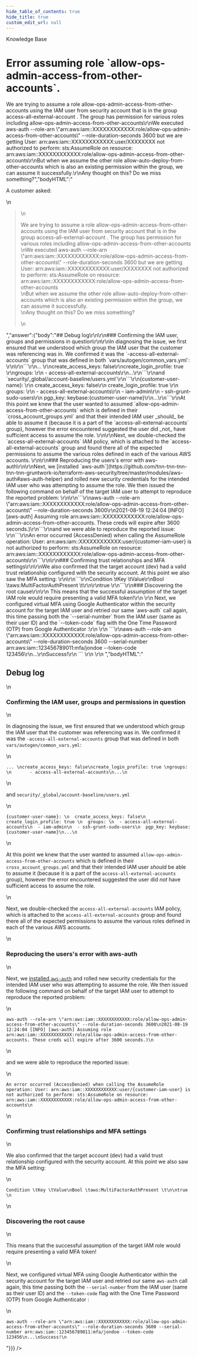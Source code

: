 ```yaml
---
hide_table_of_contents: true
hide_title: true
custom_edit_url: null
---
```



<head>
  <link rel="canonical" href="https://github.com/tnn-tnn-tnn-tnn-tnn-gruntwork-io/knowledge-base/discussions/6" />
</head>

<CenterLayout>
<span className="searchCategory">Knowledge Base</span>
<h1>Error assuming role `allow-ops-admin-access-from-other-accounts`.</h1>
<GitHub discussion={{"id":"MDEwOkRpc2N1c3Npb24zNTM5MjUx","number":6,"author":{"login":"zackproser"},"title":"Error assuming role `allow-ops-admin-access-from-other-accounts`.","body":"A customer asked:\r\n\r\n> We are trying to assume a role allow-ops-admin-access-from-other-accounts using the IAM user from security account that is in the group access-all-external-account . The group has permission for various roles including allow-ops-admin-access-from-other-accounts\r\nWe executed aws-auth --role-arn \"arn:aws:iam::XXXXXXXXXXXX:role/allow-ops-admin-access-from-other-accounts\" --role-duration-seconds 3600  but we are getting  User: arn:aws:iam::XXXXXXXXXXXX:user/XXXXXXXX not authorized to perform: sts:AssumeRole on resource: arn:aws:iam::XXXXXXXXXXXX:role/allow-ops-admin-access-from-other-accounts\r\nBut when we assume the other role allow-auto-deploy-from-other-accounts which is also an existing permission within the group, we can assume it successfully.\r\nAny thought on this? Do we miss something?","bodyHTML":"<p dir=\"auto\">A customer asked:</p>\n<blockquote>\n<p dir=\"auto\">We are trying to assume a role allow-ops-admin-access-from-other-accounts using the IAM user from security account that is in the group access-all-external-account . The group has permission for various roles including allow-ops-admin-access-from-other-accounts<br>\nWe executed aws-auth --role-arn \"arn:aws:iam::XXXXXXXXXXXX:role/allow-ops-admin-access-from-other-accounts\" --role-duration-seconds 3600  but we are getting  User: arn:aws:iam::XXXXXXXXXXXX:user/XXXXXXXX not authorized to perform: sts:AssumeRole on resource: arn:aws:iam::XXXXXXXXXXXX:role/allow-ops-admin-access-from-other-accounts<br>\nBut when we assume the other role allow-auto-deploy-from-other-accounts which is also an existing permission within the group, we can assume it successfully.<br>\nAny thought on this? Do we miss something?</p>\n</blockquote>","answer":{"body":"## Debug log\r\n\r\n### Confirming the IAM user, groups and permissions in question\r\n\r\nIn diagnosing the issue, we first ensured that we understood which group the IAM user that the customer was referencing was in. We confirmed it was the `-access-all-external-accounts` group that was defined in both `vars/autogen/common_vars.yml`: \r\n\r\n```\r\n... \r\ncreate_access_keys: false\r\ncreate_login_profile: true \r\ngroups: \r\n       - access-all-external-accounts\r\n...\r\n```\r\nand `security/_global/account-baseline/users.yml`\r\n```\r\n{customer-user-name}: \r\n  create_access_keys: false\r\n  create_login_profile: true \r\n  groups: \r\n  - access-all-external-accounts\r\n  - iam-admin\r\n  - ssh-grunt-sudo-users\r\n  pgp_key: keybase:{customer-user-name}\r\n...\r\n```\r\nAt this point we knew that the user wanted to assumed `allow-ops-admin-access-from-other-accounts` which is defined in their `cross_account_groups.yml` and that their intended IAM user _should_ be able to assume it (because it is a part of the `access-all-external-accounts` group), however the error encountered suggested the user did _not_ have sufficient access to assume the role. \r\n\r\nNext, we double-checked the `access-all-external-accounts` IAM policy, which is attached to the `access-all-external-accounts` group and found there all of the expected permissions to assume the various roles defined in each of the various AWS accounts. \r\n\r\n### Reproducing the users's error with aws-auth\r\n\r\nNext, we [installed `aws-auth`](https://github.com/tnn-tnn-tnn-tnn-tnn-gruntwork-io/terraform-aws-security/tree/master/modules/aws-auth#aws-auth-helper) and rolled new security credentials for the intended IAM user who was attempting to assume the role. We then issued the following command on behalf of the target IAM user to attempt to reproduce the reported problem: \r\n\r\n```\r\naws-auth --role-arn \"arn:aws:iam::XXXXXXXXXXXX:role/allow-ops-admin-access-from-other-accounts\" --role-duration-seconds 3600\r\n2021-08-19 12:24:04 [INFO] [aws-auth] Assuming role arn:aws:iam::XXXXXXXXXXXX:role/allow-ops-admin-access-from-other-accounts. These creds will expire after 3600 seconds.)\r\n```\r\nand we were able to reproduce the reported issue: \r\n```\r\nAn error occurred (AccessDenied) when calling the AssumeRole operation: User: arn:aws:iam::XXXXXXXXXXXX:user/{customer-iam-user} is not authorized to perform: sts:AssumeRole on resource: arn:aws:iam::XXXXXXXXXXXX:role/allow-ops-admin-access-from-other-accounts\r\n```\r\n\r\n### Confirming trust relationships and MFA settings\r\n\r\nWe also confirmed that the target account (dev) had a valid trust relationship configured with the security account. At this point we also saw the MFA setting: \r\n\r\n```\r\nCondition \tKey \tValue\r\nBool \taws:MultiFactorAuthPresent \t\r\n\r\ntrue \r\n```\r\n### Discovering the root cause\r\n\r\n This means that the successful assumption of the target IAM role would require presenting a valid MFA token!\r\n \r\n Next, we configured virtual MFA using Google Authenticator within the security account for the target IAM user and retried our same `aws-auth` call again, this time passing both the `--serial-number` from the IAM user (same as their user ID) and the `--token-code` flag with the One Time Password (OTP) from Google Authenticator :\r\n \r\n ```\r\naws-auth --role-arn \"arn:aws:iam::XXXXXXXXXXXX:role/allow-ops-admin-access-from-other-accounts\" --role-duration-seconds 3600 --serial-number arn:aws:iam::123456789011:mfa/jondoe --token-code 123456\r\n...\r\nSuccess!\r\n ``` \r\n \r\n ","bodyHTML":"<h2 dir=\"auto\">Debug log</h2>\n<h3 dir=\"auto\">Confirming the IAM user, groups and permissions in question</h3>\n<p dir=\"auto\">In diagnosing the issue, we first ensured that we understood which group the IAM user that the customer was referencing was in. We confirmed it was the <code class=\"notranslate\">-access-all-external-accounts</code> group that was defined in both <code class=\"notranslate\">vars/autogen/common_vars.yml</code>:</p>\n<div class=\"snippet-clipboard-content notranslate position-relative overflow-auto\" data-snippet-clipboard-copy-content=\"... \ncreate_access_keys: false\ncreate_login_profile: true \ngroups: \n       - access-all-external-accounts\n...\"><pre class=\"notranslate\"><code class=\"notranslate\">... \ncreate_access_keys: false\ncreate_login_profile: true \ngroups: \n       - access-all-external-accounts\n...\n</code></pre></div>\n<p dir=\"auto\">and <code class=\"notranslate\">security/_global/account-baseline/users.yml</code></p>\n<div class=\"snippet-clipboard-content notranslate position-relative overflow-auto\" data-snippet-clipboard-copy-content=\"{customer-user-name}: \n  create_access_keys: false\n  create_login_profile: true \n  groups: \n  - access-all-external-accounts\n  - iam-admin\n  - ssh-grunt-sudo-users\n  pgp_key: keybase:{customer-user-name}\n...\"><pre class=\"notranslate\"><code class=\"notranslate\">{customer-user-name}: \n  create_access_keys: false\n  create_login_profile: true \n  groups: \n  - access-all-external-accounts\n  - iam-admin\n  - ssh-grunt-sudo-users\n  pgp_key: keybase:{customer-user-name}\n...\n</code></pre></div>\n<p dir=\"auto\">At this point we knew that the user wanted to assumed <code class=\"notranslate\">allow-ops-admin-access-from-other-accounts</code> which is defined in their <code class=\"notranslate\">cross_account_groups.yml</code> and that their intended IAM user <em>should</em> be able to assume it (because it is a part of the <code class=\"notranslate\">access-all-external-accounts</code> group), however the error encountered suggested the user did <em>not</em> have sufficient access to assume the role.</p>\n<p dir=\"auto\">Next, we double-checked the <code class=\"notranslate\">access-all-external-accounts</code> IAM policy, which is attached to the <code class=\"notranslate\">access-all-external-accounts</code> group and found there all of the expected permissions to assume the various roles defined in each of the various AWS accounts.</p>\n<h3 dir=\"auto\">Reproducing the users's error with aws-auth</h3>\n<p dir=\"auto\">Next, we <a href=\"https://github.com/tnn-tnn-tnn-tnn-tnn-gruntwork-io/terraform-aws-security/tree/master/modules/aws-auth#aws-auth-helper\">installed <code class=\"notranslate\">aws-auth</code></a> and rolled new security credentials for the intended IAM user who was attempting to assume the role. We then issued the following command on behalf of the target IAM user to attempt to reproduce the reported problem:</p>\n<div class=\"snippet-clipboard-content notranslate position-relative overflow-auto\" data-snippet-clipboard-copy-content=\"aws-auth --role-arn &quot;arn:aws:iam::XXXXXXXXXXXX:role/allow-ops-admin-access-from-other-accounts&quot; --role-duration-seconds 3600\n2021-08-19 12:24:04 [INFO] [aws-auth] Assuming role arn:aws:iam::XXXXXXXXXXXX:role/allow-ops-admin-access-from-other-accounts. These creds will expire after 3600 seconds.)\"><pre class=\"notranslate\"><code class=\"notranslate\">aws-auth --role-arn \"arn:aws:iam::XXXXXXXXXXXX:role/allow-ops-admin-access-from-other-accounts\" --role-duration-seconds 3600\n2021-08-19 12:24:04 [INFO] [aws-auth] Assuming role arn:aws:iam::XXXXXXXXXXXX:role/allow-ops-admin-access-from-other-accounts. These creds will expire after 3600 seconds.)\n</code></pre></div>\n<p dir=\"auto\">and we were able to reproduce the reported issue:</p>\n<div class=\"snippet-clipboard-content notranslate position-relative overflow-auto\" data-snippet-clipboard-copy-content=\"An error occurred (AccessDenied) when calling the AssumeRole operation: User: arn:aws:iam::XXXXXXXXXXXX:user/{customer-iam-user} is not authorized to perform: sts:AssumeRole on resource: arn:aws:iam::XXXXXXXXXXXX:role/allow-ops-admin-access-from-other-accounts\"><pre class=\"notranslate\"><code class=\"notranslate\">An error occurred (AccessDenied) when calling the AssumeRole operation: User: arn:aws:iam::XXXXXXXXXXXX:user/{customer-iam-user} is not authorized to perform: sts:AssumeRole on resource: arn:aws:iam::XXXXXXXXXXXX:role/allow-ops-admin-access-from-other-accounts\n</code></pre></div>\n<h3 dir=\"auto\">Confirming trust relationships and MFA settings</h3>\n<p dir=\"auto\">We also confirmed that the target account (dev) had a valid trust relationship configured with the security account. At this point we also saw the MFA setting:</p>\n<div class=\"snippet-clipboard-content notranslate position-relative overflow-auto\" data-snippet-clipboard-copy-content=\"Condition \tKey \tValue\nBool \taws:MultiFactorAuthPresent \t\n\ntrue \"><pre class=\"notranslate\"><code class=\"notranslate\">Condition \tKey \tValue\nBool \taws:MultiFactorAuthPresent \t\n\ntrue \n</code></pre></div>\n<h3 dir=\"auto\">Discovering the root cause</h3>\n<p dir=\"auto\">This means that the successful assumption of the target IAM role would require presenting a valid MFA token!</p>\n<p dir=\"auto\">Next, we configured virtual MFA using Google Authenticator within the security account for the target IAM user and retried our same <code class=\"notranslate\">aws-auth</code> call again, this time passing both the <code class=\"notranslate\">--serial-number</code> from the IAM user (same as their user ID) and the <code class=\"notranslate\">--token-code</code> flag with the One Time Password (OTP) from Google Authenticator :</p>\n<div class=\"snippet-clipboard-content notranslate position-relative overflow-auto\" data-snippet-clipboard-copy-content=\"aws-auth --role-arn &quot;arn:aws:iam::XXXXXXXXXXXX:role/allow-ops-admin-access-from-other-accounts&quot; --role-duration-seconds 3600 --serial-number arn:aws:iam::123456789011:mfa/jondoe --token-code 123456\n...\nSuccess!\"><pre class=\"notranslate\"><code class=\"notranslate\">aws-auth --role-arn \"arn:aws:iam::XXXXXXXXXXXX:role/allow-ops-admin-access-from-other-accounts\" --role-duration-seconds 3600 --serial-number arn:aws:iam::123456789011:mfa/jondoe --token-code 123456\n...\nSuccess!\n</code></pre></div>"}}} />

</CenterLayout>
  

<!-- ##DOCS-SOURCER-START
{
  "sourcePlugin": "github-discussions",
  "hash": "a13cb327cede09c09112d857a77288d7"
}
##DOCS-SOURCER-END -->
